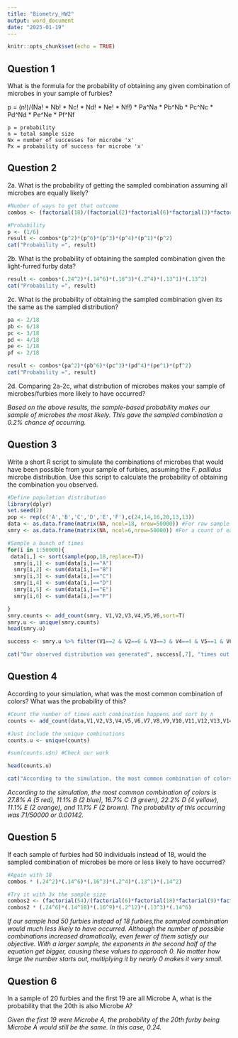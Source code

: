 ```yaml
---
title: "Biometry_HW2"
output: word_document
date: "2025-01-19"
---
```


```r
knitr::opts_chunk$set(echo = TRUE)
```

## Question 1

What is the formula for the probability of obtaining any given combination of microbes in your sample of furbies?

  p = (n!)/(Na! * Nb! * Nc! * Nd! * Ne! * Nf!) * Pa^Na * Pb^Nb * Pc^Nc * Pd^Nd * Pe^Ne * Pf^Nf
    
    p = probability
    n = total sample size
    Nx = number of successes for microbe 'x'
    Px = probability of success for microbe 'x'



## Question 2

2a. What is the probability of getting the sampled combination assuming all microbes are equally likely?

```r

#Number of ways to get that outcome
combos <- (factorial(18)/(factorial(2)*factorial(6)*factorial(3)*factorial(4)*factorial(1)*factorial(2)))

#Probability
p <- (1/6)
result <- combos*(p^2)*(p^6)*(p^3)*(p^4)*(p^1)*(p^2)
cat("Probability =", result)

```
2b. What is the probability of obtaining the sampled combination given the light-furred furby data?

```r

result <- combos*(.24^2)*(.14^6)*(.16^3)*(.2^4)*(.13^1)*(.13^2)
cat("Probability =", result)

```
2c. What is the probability of obtaining the sampled combination given its the same as the sampled distribution?

```r

pa <- 2/18
pb <- 6/18
pc <- 3/18
pd <- 4/18
pe <- 1/18
pf <- 2/18

result <- combos*(pa^2)*(pb^6)*(pc^3)*(pd^4)*(pe^1)*(pf^2)
cat("Probability =", result)


```
2d. Comparing 2a-2c, what distribution of microbes makes your sample of microbes/furbies more likely to have occurred?

  *Based on the above results, the sample-based probability makes our sample of microbes the most likely. This gave the sampled combination a 0.2% chance of occurring.*



## Question 3

Write a short R script to simulate the combinations of microbes that would have been possible from your sample of furbies, assuming the *F. pallidus* microbe distribution. Use this script to calculate the probability of obtaining the combination you observed.


```r

#Define population distribution
library(dplyr)
set.seed(2)
pop <- rep(c('A','B','C','D','E','F'),c(24,14,16,20,13,13))
data <- as.data.frame(matrix(NA, ncol=18, nrow=50000)) #For raw sample results
smry <- as.data.frame(matrix(NA, ncol=6,nrow=50000)) #For a count of each microbe

#Sample a bunch of times
for(i in 1:50000){
 data[i,] <- sort(sample(pop,18,replace=T))
  smry[i,1] <- sum(data[i,]=="A")
  smry[i,2] <- sum(data[i,]=="B")
  smry[i,3] <- sum(data[i,]=="C")
  smry[i,4] <- sum(data[i,]=="D")
  smry[i,5] <- sum(data[i,]=="E")
  smry[i,6] <- sum(data[i,]=="F")

}
smry.counts <- add_count(smry, V1,V2,V3,V4,V5,V6,sort=T) 
smry.u <- unique(smry.counts)
head(smry.u)

success <- smry.u %>% filter(V1==2 & V2==6 & V3==3 & V4==4 & V5==1 & V6==2)

cat("Our observed distribution was generated", success[,7], "times out of 50,000. Thus, the probability of obtaining the combination we observed is",success[,7]/50000)
```


## Question 4

According to your simulation, what was the most common combination of colors? What was the probability of this?


```r
#Count the number of times each combination happens and sort by n
counts <- add_count(data,V1,V2,V3,V4,V5,V6,V7,V8,V9,V10,V11,V12,V13,V14,V15,V16,V17,V18,sort=T)

#Just include the unique combinations
counts.u <- unique(counts)

#sum(counts.u$n) #Check our work

head(counts.u)

cat("According to the simulation, the most common combination of colors is 27.8% A (5 red), 11.1% B (2 blue), 16.7% C (3 green), 22.2% D (4 yellow), 11.1% E (2 orange), and 11.1% F (2 brown). The probability of this occurring was", counts.u[1,19], "out of 50000, or ",counts.u[1,19]/50000)
```


  *According to the simulation, the most common combination of colors is 27.8% A (5 red), 11.1% B (2 blue), 16.7% C (3 green), 22.2% D (4 yellow), 11.1% E (2 orange), and 11.1% F (2 brown). The probability of this occurring was 71/50000 or 0.00142.*
  


## Question 5

If each sample of furbies had 50 individuals instead of 18, would the sampled combination of microbes be more or less likely to have occurred?

```r

#Again with 18
combos * (.24^2)*(.14^6)*(.16^3)*(.2^4)*(.13^1)*(.14^2)

#Try it with 3x the sample size
combos2 <- (factorial(54)/(factorial(6)*factorial(18)*factorial(9)*factorial(12)*factorial(3)*factorial(6)))
combos2 * (.24^6)*(.14^18)*(.16^9)*(.2^12)*(.13^3)*(.14^6)

```
  *If our sample had 50 furbies instead of 18 furbies,the sampled combination would much less likely to have occurred. Although the number of possible combinations increased dramatically, even fewer      of them satisfy our objective. With a larger sample, the exponents in the second half of the equation get bigger, causing these values to approach 0. No matter how large the number starts out,        multiplying it by nearly 0 makes it very small.*



## Question 6

In a sample of 20 furbies and the first 19 are all Microbe A, what is the probability that the 20th is also Microbe A?

  *Given the first 19 were Microbe A, the probability of the 20th furby being Microbe A would still be the same. In this case, 0.24.*
